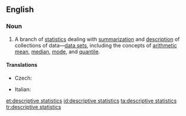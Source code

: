 ==English==
{{wikipedia}}

===Noun===
{{en-noun|head=[[descriptive]] [[statistics]]|-}}

# {{statistics}} A branch of [[statistics]] dealing with [[summarization]] and [[description]] of collections of data—[[data set]]s, including the concepts of [[arithmetic mean]], [[median]], [[mode]], and [[quantile]].

====Translations====
{{trans-top|branch of statistics}}
* Czech: {{t-|cs|popisná statistika|f}}
{{trans-mid}}
* Italian: {{t-|it|statistica descrittiva|f}}
{{trans-bottom}}

[[et:descriptive statistics]]
[[id:descriptive statistics]]
[[ta:descriptive statistics]]
[[tr:descriptive statistics]]